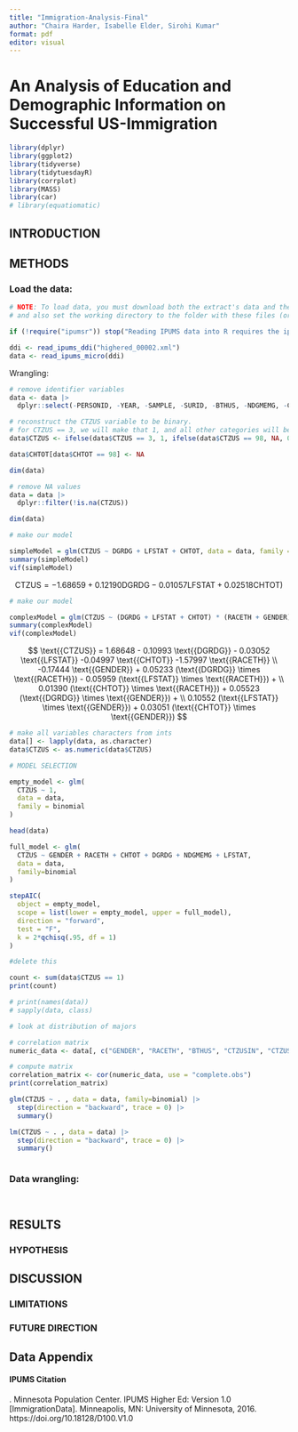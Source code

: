 ```yaml
---
title: "Immigration-Analysis-Final"
author: "Chaira Harder, Isabelle Elder, Sirohi Kumar"
format: pdf
editor: visual
---
```


# An Analysis of Education and Demographic Information on Successful US-Immigration

```r

library(dplyr)
library(ggplot2)
library(tidyverse)
library(tidytuesdayR)
library(corrplot)
library(MASS)
library(car)
# library(equatiomatic)

```

## INTRODUCTION

## METHODS

### Load the data:

```r
# NOTE: To load data, you must download both the extract's data and the DDI
# and also set the working directory to the folder with these files (or change the path below).

if (!require("ipumsr")) stop("Reading IPUMS data into R requires the ipumsr package. It can be installed using the following command: install.packages('ipumsr')")

ddi <- read_ipums_ddi("highered_00002.xml")
data <- read_ipums_micro(ddi)
```

Wrangling:
```r
# remove identifier variables
data <- data |>
  dplyr::select(-PERSONID, -YEAR, -SAMPLE, -SURID, -BTHUS, -NDGMEMG, -CTZUSIN)
```

```r
# reconstruct the CTZUS variable to be binary.
# for CTZUS == 3, we will make that 1, and all other categories will be 0
data$CTZUS <- ifelse(data$CTZUS == 3, 1, ifelse(data$CTZUS == 98, NA, 0))

data$CHTOT[data$CHTOT == 98] <- NA

dim(data)
```


```r
# remove NA values
data = data |>
  dplyr::filter(!is.na(CTZUS))

dim(data)
```


```r
# make our model

simpleModel = glm(CTZUS ~ DGRDG + LFSTAT + CHTOT, data = data, family = binomial)
summary(simpleModel)
vif(simpleModel)
```

$$
\text{{CTZUS}} = -1.68659 + 0.12190 \text{{DGRDG}} - 0.01057 \text{{LFSTAT}} + 0.02518 \text{{CHTOT}})
$$



```r
# make our model

complexModel = glm(CTZUS ~ (DGRDG + LFSTAT + CHTOT) * (RACETH + GENDER), data = data, family = binomial)
summary(complexModel)
vif(complexModel)
```

$$
\text{{CTZUS}} = 1.68648 - 0.10993 \text{{DGRDG}} - 0.03052 \text{{LFSTAT}} -0.04997 \text{{CHTOT}} -1.57997 \text{{RACETH}} \\ -0.17444 \text{{GENDER}} + 0.05233 (\text{{DGRDG}} \times \text{{RACETH}}) - 0.05959 (\text{{LFSTAT}} \times \text{{RACETH}}) + \\ 0.01390 (\text{{CHTOT}} \times \text{{RACETH}}) + 0.05523 (\text{{DGRDG}} \times \text{{GENDER}}) + \\ 0.10552 (\text{{LFSTAT}} \times \text{{GENDER}}) + 0.03051 (\text{{CHTOT}} \times \text{{GENDER}})
$$






```r
# make all variables characters from ints
data[] <- lapply(data, as.character)
data$CTZUS <- as.numeric(data$CTZUS)
```

```r
# MODEL SELECTION

empty_model <- glm(
  CTZUS ~ 1,
  data = data,
  family = binomial
)

head(data)
```

```r

full_model <- glm(
  CTZUS ~ GENDER + RACETH + CHTOT + DGRDG + NDGMEMG + LFSTAT,
  data = data,
  family=binomial
)

```

```r
stepAIC(
  object = empty_model,
  scope = list(lower = empty_model, upper = full_model),
  direction = "forward",
  test = "F",
  k = 2*qchisq(.95, df = 1)
)
```










```r
#delete this

count <- sum(data$CTZUS == 1)
print(count)

# print(names(data))
# sapply(data, class)

# look at distribution of majors

# correlation matrix
numeric_data <- data[, c("GENDER", "RACETH", "BTHUS", "CTZUSIN", "CTZUS", "CHTOT", "DGRDG", "NDGMEMG", "LFSTAT")]

# compute matrix
correlation_matrix <- cor(numeric_data, use = "complete.obs") 
print(correlation_matrix)
```

```r
glm(CTZUS ~ . , data = data, family=binomial) |>
  step(direction = "backward", trace = 0) |>
  summary()
```

```r
lm(CTZUS ~ . , data = data) |>
  step(direction = "backward", trace = 0) |>
  summary()
```

```r

```

### Data wrangling:

```r

```

```r

```

## RESULTS

### HYPOTHESIS

## DISCUSSION

### LIMITATIONS

### FUTURE DIRECTION

## Data Appendix

#### IPUMS Citation

. Minnesota Population Center. IPUMS Higher Ed: Version 1.0 \[ImmigrationData\]. Minneapolis, MN: University of Minnesota, 2016. https://doi.org/10.18128/D100.V1.0
